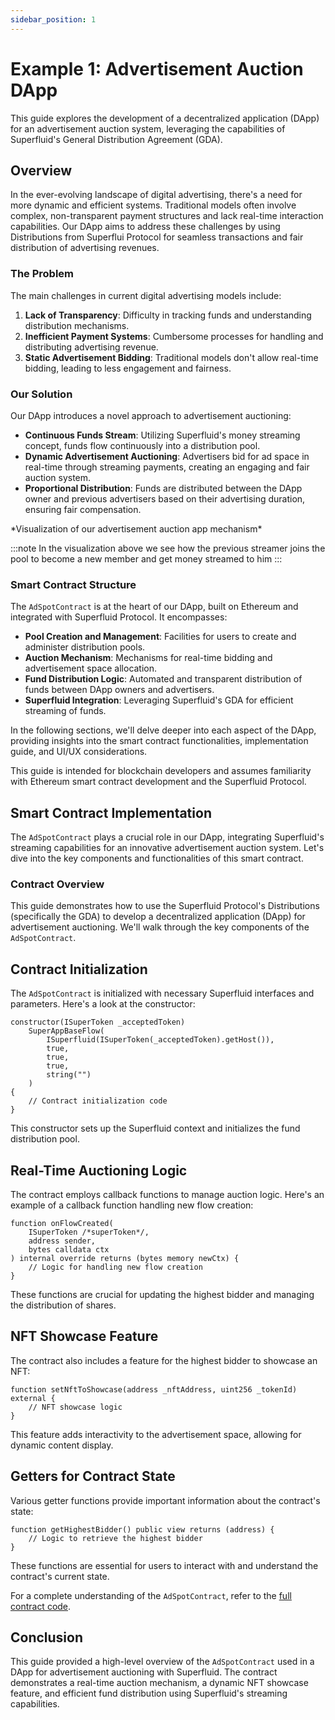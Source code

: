 ```yaml
---
sidebar_position: 1
---
```



# Example 1: Advertisement Auction DApp

This guide explores the development of a decentralized application (DApp) for an advertisement auction system, leveraging the capabilities of Superfluid's General Distribution Agreement (GDA).

## Overview

In the ever-evolving landscape of digital advertising, there's a need for more dynamic and efficient systems. Traditional models often involve complex, non-transparent payment structures and lack real-time interaction capabilities. Our DApp aims to address these challenges by using Distributions from Superflui Protocol for seamless transactions and fair distribution of advertising revenues.

### The Problem

The main challenges in current digital advertising models include:

1. **Lack of Transparency**: Difficulty in tracking funds and understanding distribution mechanisms.
2. **Inefficient Payment Systems**: Cumbersome processes for handling and distributing advertising revenue.
3. **Static Advertisement Bidding**: Traditional models don't allow real-time bidding, leading to less engagement and fairness.


### Our Solution

Our DApp introduces a novel approach to advertisement auctioning:

- **Continuous Funds Stream**: Utilizing Superfluid's money streaming concept, funds flow continuously into a distribution pool.
- **Dynamic Advertisement Auctioning**: Advertisers bid for ad space in real-time through streaming payments, creating an engaging and fair auction system.
- **Proportional Distribution**: Funds are distributed between the DApp owner and previous advertisers based on their advertising duration, ensuring fair compensation.

<div style={{ display: 'flex', justifyContent: 'center' }}>
<GdaSuperVis/>
</div>
<div style={{ display: 'flex', justifyContent: 'center' }}>
    <p>*Visualization of our advertisement auction app mechanism*</p>
</div>

:::note
In the visualization above we see how the previous streamer joins the pool to become a new member and get money streamed to him
:::

### Smart Contract Structure

The `AdSpotContract` is at the heart of our DApp, built on Ethereum and integrated with Superfluid Protocol. It encompasses:

- **Pool Creation and Management**: Facilities for users to create and administer distribution pools.
- **Auction Mechanism**: Mechanisms for real-time bidding and advertisement space allocation.
- **Fund Distribution Logic**: Automated and transparent distribution of funds between DApp owners and advertisers.
- **Superfluid Integration**: Leveraging Superfluid's GDA for efficient streaming of funds.

In the following sections, we'll delve deeper into each aspect of the DApp, providing insights into the smart contract functionalities, implementation guide, and UI/UX considerations.

<Admonition type="note">
This guide is intended for blockchain developers and assumes familiarity with Ethereum smart contract development and the Superfluid Protocol.
</Admonition>

## Smart Contract Implementation

The `AdSpotContract` plays a crucial role in our DApp, integrating Superfluid's streaming capabilities for an innovative advertisement auction system. Let's dive into the key components and functionalities of this smart contract.

### Contract Overview

This guide demonstrates how to use the Superfluid Protocol's Distributions (specifically the GDA) to develop a decentralized application (DApp) for advertisement auctioning. We'll walk through the key components of the `AdSpotContract`.

## Contract Initialization

The `AdSpotContract` is initialized with necessary Superfluid interfaces and parameters. Here's a look at the constructor:

```solidity
constructor(ISuperToken _acceptedToken)
    SuperAppBaseFlow(
        ISuperfluid(ISuperToken(_acceptedToken).getHost()),
        true,
        true,
        true,
        string("")
    )
{
    // Contract initialization code
}
```

This constructor sets up the Superfluid context and initializes the fund distribution pool.

## Real-Time Auctioning Logic

The contract employs callback functions to manage auction logic. Here's an example of a callback function handling new flow creation:

```solidity
function onFlowCreated(
    ISuperToken /*superToken*/,
    address sender,
    bytes calldata ctx
) internal override returns (bytes memory newCtx) {
    // Logic for handling new flow creation
}
```

These functions are crucial for updating the highest bidder and managing the distribution of shares.

## NFT Showcase Feature

The contract also includes a feature for the highest bidder to showcase an NFT:

```solidity
function setNftToShowcase(address _nftAddress, uint256 _tokenId) external {
    // NFT showcase logic
}
```

This feature adds interactivity to the advertisement space, allowing for dynamic content display.

## Getters for Contract State

Various getter functions provide important information about the contract's state:

```solidity
function getHighestBidder() public view returns (address) {
    // Logic to retrieve the highest bidder
}
```

These functions are essential for users to interact with and understand the contract's current state.

<Admonition type="info">

For a complete understanding of the `AdSpotContract`, refer to the [full contract code](#).

</Admonition>

## Conclusion

This guide provided a high-level overview of the `AdSpotContract` used in a DApp for advertisement auctioning with Superfluid. The contract demonstrates a real-time auction mechanism, a dynamic NFT showcase feature, and efficient fund distribution using Superfluid's streaming capabilities.